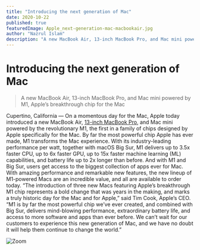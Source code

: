 ```yaml
---
title: "Introducing the next generation of Mac"
date: 2020-10-22
published: true
featuredImage: Apple_next-generation-mac-macbookair.jpg
author: "Nazrul Islam"
description: "A new MacBook Air, 13-inch MacBook Pro, and Mac mini powered by M1, Apple’s breakthrough chip for the Mac"
---
```


# Introducing the next generation of Mac

> A new MacBook Air, 13-inch MacBook Pro, and Mac mini powered by M1, Apple’s breakthrough chip for the Mac

Cupertino, California — On a momentous day for the Mac, Apple today introduced a new MacBook Air, [13-inch MacBook Pro](https://www.apple.com/macbook-pro-13/), and Mac mini powered by the revolutionary M1, the first in a family of chips designed by Apple specifically for the Mac. By far the most powerful chip Apple has ever made, M1 transforms the Mac experience. With its industry-leading performance per watt, together with macOS Big Sur, M1 delivers up to 3.5x faster CPU, up to 6x faster GPU, up to 15x faster machine learning (ML) capabilities, and battery life up to 2x longer than before. And with M1 and Big Sur, users get access to the biggest collection of apps ever for Mac. With amazing performance and remarkable new features, the new lineup of M1-powered Macs are an incredible value, and all are available to order today.
“The introduction of three new Macs featuring Apple’s breakthrough M1 chip represents a bold change that was years in the making, and marks a truly historic day for the Mac and for Apple,” said Tim Cook, Apple’s CEO. “M1 is by far the most powerful chip we’ve ever created, and combined with Big Sur, delivers mind-blowing performance, extraordinary battery life, and access to more software and apps than ever before. We can’t wait for our customers to experience this new generation of Mac, and we have no doubt it will help them continue to change the world.”

![Zoom](https://www.apple.com/newsroom/images/product/mac/standard/Apple_new-macbookpro-photographer-photo_11102020_big.jpg.large_2x.jpg)

